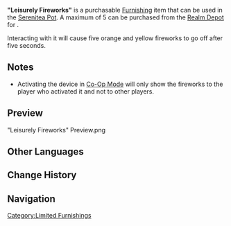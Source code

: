 {{Furnishing Infobox
|id             = 373136
|image          = Item Leisurely Fireworks.png
|category       = Landscape
|subcategory    = Item
|rarity         = 4
|adeptal_energy = 90
|load           = 400
|reduced_load   = 400
|description    = A delicate "Launch Tube" with an exquisite design. It is indeed one of the best gifts for the people of [[Liyue]]. The "Launch Tube" is filled with firework beads carefully pre-made by craftsmen, and can be set off with a simple operation.<br />Some Liyue people believe that "there is no need to wait for a feast or a festival, you can set off fireworks when you feel like it, you don't have to be restricted by certain rules." After all, watching fireworks is a means of relaxation. It is said that the [[Beidou|captain]] of [[the Crux Fleet]] would occasionally set off fireworks with a specific pattern when the fleet was at anchor to boost the morale of the crew. If necessary, this Launch Tube can also be used as a flare launcher.
|source1        = [[Realm Depot]]
|interaction    = Fireworks
}}
'''"Leisurely Fireworks"''' is a purchasable [[Furnishing]] item that can be used in the [[Serenitea Pot]]. A maximum of 5 can be purchased from the [[Realm Depot]] for {{Item|Realm Currency|24|x=100}}.

Interacting with it will cause five orange and yellow fireworks to go off after five seconds.

==Notes==
* Activating the device in [[Co-Op Mode]] will only show the fireworks to the player who activated it and not to other players.

==Preview==
<gallery captionalign="center">
"Leisurely Fireworks" Preview.png
</gallery>

==Other Languages==
{{Other Languages|default_hidden = 1
|en      = "Leisurely Fireworks"
|zhs     = 「暇憩焰火」
|zhs_rm  = "Xiá qì yànhuǒ"
|zht     = 「暇憩焰火」
|zht_rm  = "Xiá qì yànhuǒ"
|ja      = 「小憩煙火」
|ja_rm   = "Shoukei Enka"
|ko      = 「휴식의 불꽃」
|ko_rm   = "Hysik-ui Bulkkot"
|es      = Fuegos ociosos
|fr      = « Feu d'artifice flânant »
|ru      = «Досужие фейерверки»
|th      = "ดอกไม้ไฟแสนสบาย"
|th_rm   = "Dokmaifai Saen Sabai"
|vi      = "Pháo Hoa Nhàn Nhã"
|de      = „Gemütliches Feuerwerk“
|id      = "Kembang Api di Waktu Santai"
|pt      = "Fogos de Artifício Relaxantes"
}}

==Change History==
{{Change History|2.6}}

==Navigation==
{{Furnishing Navbox/Exterior|Landscape}}

[[Category:Limited Furnishings]]